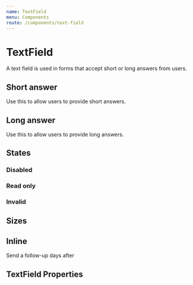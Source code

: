 ```yaml
---
name: TextField
menu: Components
route: /components/text-field
---
```



# TextField

<ComponentStatus stage="rc" responsive="yes" accessible="yes" />

A text field is used in forms that accept short or long answers from users.

## Short answer

Use this to allow users to provide short answers.

<Playground>
  <TextField placeholder="Company name" />
</Playground>

## Long answer

Use this to allow users to provide long answers.

<Playground>
  <TextField placeholder="Describe what your company does" multiline={true} />
</Playground>

## States

### Disabled

<Playground>
  <TextField
    placeholder="Credit card"
    value="**** **** **** 1234"
    disabled={true}
    name="creditCard"
  />
</Playground>

### Read only

<Playground>
  <TextField
    placeholder="Your referral code"
    value="WXYZ100"
    readonly={true}
    name="referralCode"
  />
</Playground>

### Invalid

<Playground>
  <TextField
    placeholder="Email"
    value="atlantis"
    invalid={true}
    name="emailAddress"
  />
</Playground>

## Sizes

<Playground>
  <TextField name="smallField" size="small" placeholder="Duration" />
  <TextField name="largeField" size="large" placeholder="Your username" />
</Playground>

## Inline

<Playground>
  <Text>
    Send a follow-up
    <TextField
      name="durationInDays"
      value="2"
      size="small"
      inline={true}
      maxLength={2}
      align="center"
    />
    days after
  </Text>
</Playground>

## TextField Properties

<Props of={TextField} />
